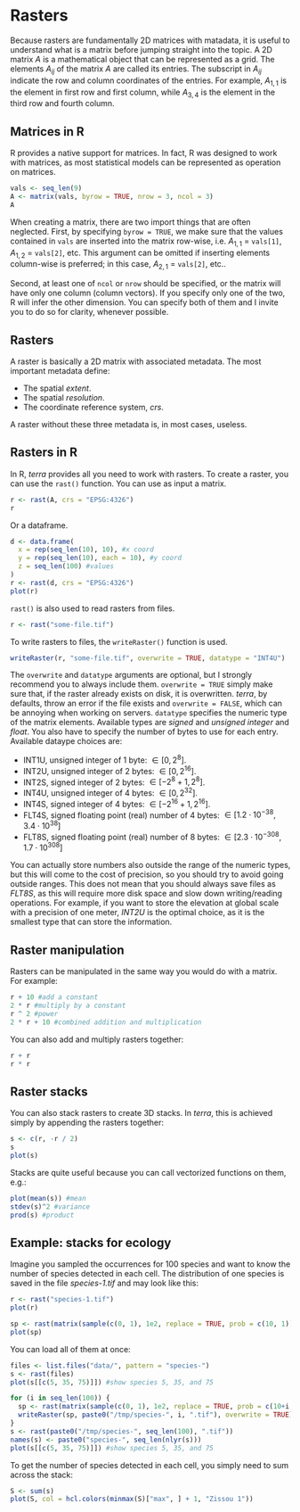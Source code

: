 # Rasters
Because rasters are fundamentally 2D matrices with matadata, it is useful to understand what is a matrix before jumping straight into the topic.
A 2D matrix $A$ is a mathematical object that can be represented as a grid.
The elements $A_{ij}$ of the matrix $A$ are called its entries.
The subscript in $A_{ij}$ indicate the row and column coordinates of the entries.
For example, $A_{1,1}$ is the element in first row and first column, while $A_{3,4}$ is the element in the third row and fourth column.

## Matrices in R
R provides a native support for matrices.
In fact, R was designed to work with matrices, as most statistical models can be represented as operation on matrices.

```r
vals <- seq_len(9)
A <- matrix(vals, byrow = TRUE, nrow = 3, ncol = 3)
A
```

When creating a matrix, there are two import things that are often neglected. 
First, by specifying `byrow = TRUE`, we make sure that the values contained in `vals` are inserted into the matrix row-wise, i.e. $A_{1,1}$ = `vals[1]`, $A_{1,2}$ = `vals[2]`, etc.
This argument can be omitted if inserting elements column-wise is preferred; in this case, $A_{2,1}$ = `vals[2]`, etc..

Second, at least one of `ncol` or `nrow` should be specified, or the matrix will have only one column (column vectors).
If you specify only one of the two, R will infer the other dimension.
You can specify both of them and I invite you to do so for clarity, whenever possible.

## Rasters
A raster is basically a 2D matrix with associated metadata.
The most important metadata define:

  - The spatial _extent_.
  - The spatial _resolution_. 
  - The coordinate reference system, _crs_.

A raster without these three metadata is, in most cases, useless.

## Rasters in R
In R, _terra_ provides all you need to work with rasters.
To create a raster, you can use the `rast()` function.
You can use as input a matrix.

```r
r <- rast(A, crs = "EPSG:4326")
r
```

Or a dataframe.

```r
d <- data.frame(
  x = rep(seq_len(10), 10), #x coord
  y = rep(seq_len(10), each = 10), #y coord
  z = seq_len(100) #values
)
r <- rast(d, crs = "EPSG:4326")
plot(r)
```

`rast()` is also used to read rasters from files.

```r
r <- rast("some-file.tif")
```

To write rasters to files, the `writeRaster()` function is used.

```r
writeRaster(r, "some-file.tif", overwrite = TRUE, datatype = "INT4U")
```

The `overwrite` and `datatype` arguments are optional, but I strongly recommend you to always include them.
`overwrite = TRUE` simply make sure that, if the raster already exists on disk, it is overwritten.
_terra_, by defaults, throw an error if the file exists and `overwrite = FALSE`, which can be annoying when working on servers.
`datatype` specifies the numeric type of the matrix elements.
Available types are _signed_ and _unsigned_ _integer_ and _float_.
You also have to specify the number of bytes to use for each entry.
Available dataype choices are:

  - INT1U, unsigned integer of 1 byte: $\in [0, 2^8]$.
  - INT2U, unsigned integer of 2 bytes: $\in [0, 2^{16}]$.
  - INT2S, signed integer of 2 bytes: $\in [-2^8 + 1, 2^8]$. 
  - INT4U, unsigned integer of 4 bytes: $\in [0, 2^{32}]$. 
  - INT4S, signed integer of 4 bytes: $\in [-2^{16} + 1, 2^{16}]$. 
  - FLT4S, signed floating point (real) number of 4 bytes: $\in [1.2 \cdot 10^{-38}, 3.4 \cdot 10^{38}]$
  - FLT8S, signed floating point (real) number of 8 bytes: $\in [2.3 \cdot 10^{-308}, 1.7 \cdot 10^{308}]$
  
You can actually store numbers also outside the range of the numeric types, but this will come to the cost of precision, so you should try to avoid going outside ranges.
This does not mean that you should always save files as _FLT8S_, as this will require more disk space and slow down writing/reading operations.
For example, if you want to store the elevation at global scale with a precision of one meter, _INT2U_ is the optimal choice, as it is the smallest type that can store the information.

## Raster manipulation
Rasters can be manipulated in the same way you would do with a matrix.
For example:

```r
r + 10 #add a constant
2 * r #multiply by a constant
r ^ 2 #power
2 * r + 10 #combined addition and multiplication
```
You can also add and multiply rasters together:
```r
r + r
r * r
```

## Raster stacks
You can also stack rasters to create 3D stacks.
In _terra_, this is achieved simply by appending the rasters together:
```r
s <- c(r, -r / 2)
s
plot(s)
```

Stacks are quite useful because you can call vectorized functions on them, e.g.:
```r
plot(mean(s)) #mean
stdev(s)^2 #variance
prod(s) #product
```

## Example: stacks for ecology
Imagine you sampled the occurrences for 100 species and want to know the number of species detected in each cell.
The distribution of one species is saved in the file _species-1.tif_ and may look like this:
```r
r <- rast("species-1.tif")
plot(r)
```

```r
sp <- rast(matrix(sample(c(0, 1), 1e2, replace = TRUE, prob = c(10, 1)), 1e1, 1e1))
plot(sp)
```


You can load all of them at once:
```r
files <- list.files("data/", pattern = "species-")
s <- rast(files)
plot(s[[c(5, 35, 75)]]) #show species 5, 35, and 75
```

```r
for (i in seq_len(100)) {
  sp <- rast(matrix(sample(c(0, 1), 1e2, replace = TRUE, prob = c(10+i, 1)), 1e1, 1e1))
  writeRaster(sp, paste0("/tmp/species-", i, ".tif"), overwrite = TRUE)
}
s <- rast(paste0("/tmp/species-", seq_len(100), ".tif"))
names(s) <- paste0("species-", seq_len(nlyr(s)))
plot(s[[c(5, 35, 75)]]) #show species 5, 35, and 75
```

To get the number of species detected in each cell, you simply need to sum across the stack:
```r
S <- sum(s)
plot(S, col = hcl.colors(minmax(S)["max", ] + 1, "Zissou 1"))
```
